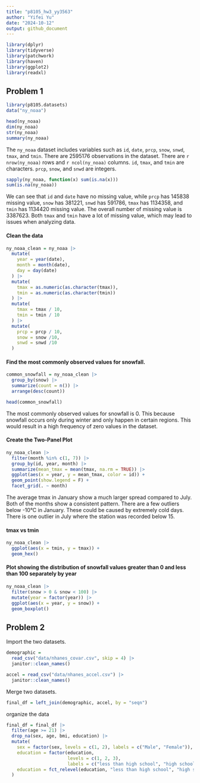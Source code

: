 ```yaml
---
title: "p8105_hw3_yy3563"
author: "Yifei Yu"
date: "2024-10-12"
output: github_document
---
```


```r
library(dplyr)
library(tidyverse) 
library(patchwork)
library(haven)
library(ggplot2)
library(readxl)
```


## Problem 1

```r
library(p8105.datasets)
data("ny_noaa")
```

```r
head(ny_noaa)
dim(ny_noaa)
str(ny_noaa)
summary(ny_noaa)
```

The `ny_noaa` dataset includes variables such as `id`, `date`, `prcp`, `snow`, `snwd`, `tmax`, and `tmin`. There are 2595176 observations in the dataset. There are `r nrow(ny_noaa)` rows and `r ncol(ny_noaa)` columns. `id`, `tmax`, and `tmin` are characters. `prcp`, `snow`, and `snwd` are integers.

```r
sapply(ny_noaa, function(x) sum(is.na(x)))
sum(is.na(ny_noaa))
```

We can see that `id` and `date` have no missing value, while `prcp` has 145838 missing value, `snow` has 381221, `snwd` has 591786, `tmax` has 1134358, and `tmin` has 1134420 missing value. The overall number of missing value is 3387623.
Both `tmax` and `tmin` have a lot of missing value, which may lead to issues when analyzing data.

#### Clean the data

```r
ny_noaa_clean = ny_noaa |> 
  mutate(
    year = year(date),
    month = month(date),
    day = day(date)
  ) |> 
  mutate(
    tmax = as.numeric(as.character(tmax)),
    tmin = as.numeric(as.character(tmin))
  ) |> 
  mutate(
    tmax = tmax / 10,
    tmin = tmin / 10
  ) |> 
  mutate(
    prcp = prcp / 10,
    snow = snow /10,
    snwd = snwd /10
  )
```

#### Find the most commonly observed values for snowfall.

```r
common_snowfall = ny_noaa_clean |> 
  group_by(snow) |> 
  summarize(count = n()) |> 
  arrange(desc(count))

head(common_snowfall)
```

The most commonly observed values for snowfall is 0. This because snowfall occurs only during winter and only happen in certain regions. This would result in a high frequency of zero values in the dataset.

#### Create the Two-Panel Plot

```r
ny_noaa_clean |> 
  filter(month %in% c(1, 7)) |> 
  group_by(id, year, month) |> 
  summarize(mean_tmax = mean(tmax, na.rm = TRUE)) |> 
  ggplot(aes(x = year, y = mean_tmax, color = id)) +
  geom_point(show.legend = F) +
  facet_grid(. ~ month)
```

The average tmax in January show a much larger spread compared to July. Both of the months show a consistent pattern. There are a few outliers below -10°C in January. These could be caused by extremely cold days. There is one outlier in July where the station was recorded below 15. 

#### tmax vs tmin

```r
ny_noaa_clean |> 
  ggplot(aes(x = tmin, y = tmax)) +
  geom_hex() 
```


#### Plot showing the distribution of snowfall values greater than 0 and less than 100 separately by year

```r
ny_noaa_clean |> 
  filter(snow > 0 & snow < 100) |> 
  mutate(year = factor(year)) |> 
  ggplot(aes(x = year, y = snow)) +
  geom_boxplot()
```



## Problem 2

Import the two datasets.

```r
demographic = 
  read_csv("data/nhanes_covar.csv", skip = 4) |> 
  janitor::clean_names()
```

```r
accel = read_csv("data/nhanes_accel.csv") |> 
  janitor::clean_names()
```

Merge two datasets.

```r
final_df = left_join(demographic, accel, by = "seqn")
```

organize the data

```r
final_df = final_df |> 
  filter(age >= 21) |> 
  drop_na(sex, age, bmi, education) |> 
  mutate(
    sex = factor(sex, levels = c(1, 2), labels = c("Male", "Female")),
    education = factor(education, 
                       levels = c(1, 2, 3), 
                       labels = c("less than high school", "high school equivalent", "more than high school")),
    education = fct_relevel(education, "less than high school", "high school equivalent", "more than high school")
  )  
```


